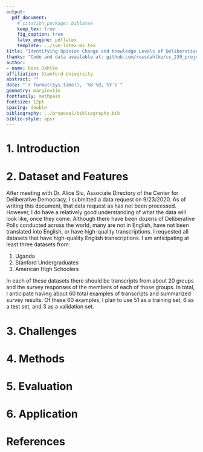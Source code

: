 ```yaml
---
output:
  pdf_document:
    # citation_package: biblatex
    keep_tex: true
    fig_caption: true
    latex_engine: pdflatex
    template: ../svm-latex-ms.tex
title: "Identifying Opinion Change and Knowledge Levels of Deliberative Groups"
thanks: "Code and data available at: github.com/rossdahlke/cs_230_project"
author:
- name: Ross Dahlke
affiliation: Stanford University
abstract: ""
date: "`r format(Sys.time(), '%B %d, %Y')`"
geometry: margin=1in
fontfamily: mathpazo
fontsize: 12pt
spacing: double
bibliography: ../proposal/bibliography.bib
biblio-style: apsr
---
```


# 1. Introduction

# 2. Dataset and Features

After meeting with Dr. Alice Siu, Associate Directory of the Center for Deliberative Democracy, I submitted a data request on 9/23/2020. As of writing this document, that data request as has not been processed. However, I do have a relatively good understanding of what the data will look like, once they come. Although there have been dozens of Deliberative Polls conducted across the world, many are not in English, have not been translated into English, or have high-quality transcriptions. I requested all datasets that have high-quality English transcriptions. I am anticipating at least three datasets from:

  1. Uganda 
  2. Stanford Undergraduates
  3. American High Schoolers
  
In each of these datasets there should be transcripts from about 20 groups and the survey responses of the members of each of those groups. In total, I anticipate having about 60 total examples of transcripts and summarized survey results. Of these 60 examples, I plan to use 51 as a training set, 6 as a test set, and 3 as a validation set. 

# 3. Challenges

# 4. Methods

# 5. Evaluation

# 6. Application

# References

